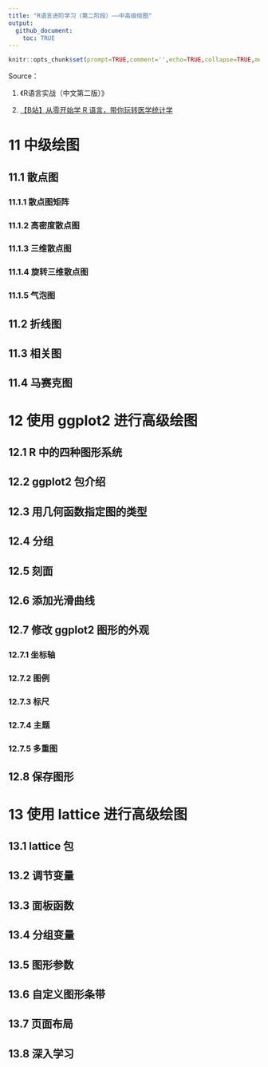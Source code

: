 ```yaml
---
title: "R语言进阶学习（第二阶段）——中高级绘图"
output: 
  github_document:
    toc: TRUE
---
```


```r
knitr::opts_chunk$set(prompt=TRUE,comment='',echo=TRUE,collapse=TRUE,message=FALSE,warning=FALSE)
```

Source：

1.  《R语言实战（中文第二版）》

2.  [【B站】从零开始学 R 语言，带你玩转医学统计学](https://www.bilibili.com/video/BV1JU4y1f7zg/?spm_id_from=333.1007.top_right_bar_window_custom_collection.content.click&vd_source=fa22bae99c47db3f7bc43573bd9b3ed3)


# 11 中级绘图



## 11.1 散点图



### 11.1.1 散点图矩阵




### 11.1.2 高密度散点图


### 11.1.3 三维散点图



### 11.1.4 旋转三维散点图



### 11.1.5 气泡图



## 11.2 折线图



## 11.3 相关图



## 11.4 马赛克图



# 12 使用 ggplot2 进行高级绘图


## 12.1 R 中的四种图形系统



## 12.2 ggplot2 包介绍



## 12.3 用几何函数指定图的类型



## 12.4 分组



## 12.5 刻面


## 12.6 添加光滑曲线



## 12.7 修改 ggplot2 图形的外观



### 12.7.1 坐标轴



### 12.7.2 图例



### 12.7.3 标尺



### 12.7.4 主题



### 12.7.5 多重图


## 12.8 保存图形



# 13 使用 lattice 进行高级绘图


## 13.1 lattice 包



## 13.2 调节变量



## 13.3 面板函数


## 13.4 分组变量



## 13.5 图形参数



## 13.6 自定义图形条带



## 13.7 页面布局


## 13.8 深入学习

